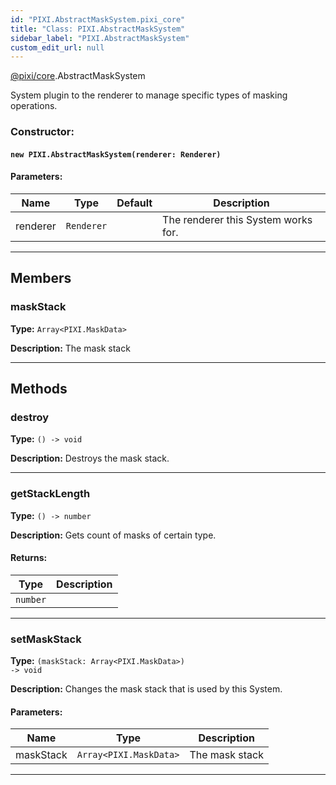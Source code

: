 ```yaml
---
id: "PIXI.AbstractMaskSystem.pixi_core"
title: "Class: PIXI.AbstractMaskSystem"
sidebar_label: "PIXI.AbstractMaskSystem"
custom_edit_url: null
---
```



<div class="package-name">

[@pixi/core](../modules/pixi_core).AbstractMaskSystem

</div>


System plugin to the renderer to manage specific types of masking operations.



        

<article>

### Constructor:
<h4><code>new PIXI.AbstractMaskSystem(renderer&#58; Renderer) </code></h4>

#### Parameters:
| Name     | Type                  | Default       | Description                         |
| -------- | --------------------- | ------------- | ----------------------------------- |
| renderer | <code>Renderer</code> | <code></code> | The renderer this System works for. |

</article>

---------------------------------------




## Members
<article>

### maskStack 
**Type:** <code>Array&#60;PIXI.MaskData&#62;</code>

**Description:** The mask stack

</article>


---------------------------------------


## Methods
<article>

### destroy 
**Type:** <code>() -&#62; void</code>

**Description:** Destroys the mask stack.

</article>


---------------------------------------

<article>

### getStackLength 
**Type:** <code>() -&#62; number</code>

**Description:** Gets count of masks of certain type.

#### Returns:
| Type                | Description |
| ------------------- | ----------- |
| <code>number</code> |             |
</article>


---------------------------------------

<article>

### setMaskStack 
**Type:** <code>(maskStack&#58; Array&#60;PIXI.MaskData&#62;) -&#62; void</code>

**Description:** Changes the mask stack that is used by this System.

#### Parameters:
| Name      | Type                                      | Description    |
| --------- | ----------------------------------------- | -------------- |
| maskStack | <code>Array&#60;PIXI.MaskData&#62;</code> | The mask stack |
</article>


---------------------------------------


    